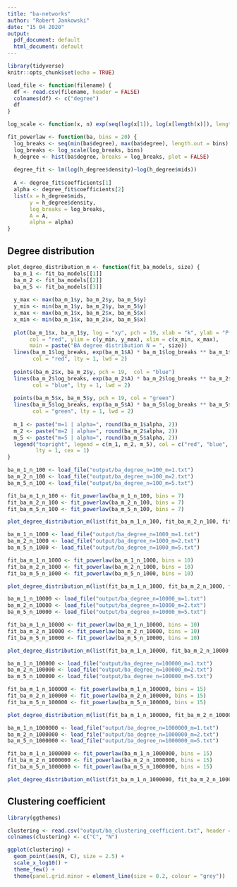```yaml
---
title: "ba-networks"
author: "Robert Jankowski"
date: "15 04 2020"
output:
  pdf_document: default
  html_document: default
---
```


```r
library(tidyverse)
knitr::opts_chunk$set(echo = TRUE)
```

```r
load_file <- function(filename) {
  df <- read.csv(filename, header = FALSE)
  colnames(df) <- c("degree")
  df
}

log_scale <- function(x, n) exp(seq(log(x[1]), log(x[length(x)]), length.out = n))

fit_powerlaw <- function(ba, bins = 20) {
  log_breaks <- seq(min(ba$degree), max(ba$degree), length.out = bins)
  log_breaks <- log_scale(log_breaks, bins)
  h_degree <- hist(ba$degree, breaks = log_breaks, plot = FALSE)
  
  degree_fit <- lm(log(h_degree$density)~log(h_degree$mids))
  
  A <- degree_fit$coefficients[1]
  alpha <- degree_fit$coefficients[2]
  list(x = h_degree$mids, 
       y = h_degree$density, 
       log_breaks = log_breaks, 
       A = A, 
       alpha = alpha)
}
```

## Degree distribution

```r
plot_degree_distribution_m <- function(fit_ba_models, size) {
  ba_m_1 <- fit_ba_models[[1]]
  ba_m_2 <- fit_ba_models[[2]]
  ba_m_5 <- fit_ba_models[[3]]
  
  y_max <- max(ba_m_1$y, ba_m_2$y, ba_m_5$y)
  y_min <- min(ba_m_1$y, ba_m_2$y, ba_m_5$y)
  x_max <- max(ba_m_1$x, ba_m_2$x, ba_m_5$x)
  x_min <- min(ba_m_1$x, ba_m_2$x, ba_m_5$x)
  
  plot(ba_m_1$x, ba_m_1$y, log = "xy", pch = 19, xlab = "k", ylab = "P(k)", 
       col = "red", ylim = c(y_min, y_max), xlim = c(x_min, x_max), 
       main = paste("BA degree distribution N = ", size))
  lines(ba_m_1$log_breaks, exp(ba_m_1$A) * ba_m_1$log_breaks ** ba_m_1$alpha, 
        col = "red", lty = 1, lwd = 2)
  
  points(ba_m_2$x, ba_m_2$y, pch = 19,  col = "blue")
  lines(ba_m_2$log_breaks, exp(ba_m_2$A) * ba_m_2$log_breaks ** ba_m_2$alpha, 
        col = "blue", lty = 1, lwd = 2)
  
  points(ba_m_5$x, ba_m_5$y, pch = 19, col = "green")
  lines(ba_m_5$log_breaks, exp(ba_m_5$A) * ba_m_5$log_breaks ** ba_m_5$alpha, 
        col = "green", lty = 1, lwd = 2)
  
  m_1 <- paste("m=1 | alpha=", round(ba_m_1$alpha, 2))
  m_2 <- paste("m=2 | alpha=", round(ba_m_2$alpha, 2))
  m_5 <- paste("m=5 | alpha=", round(ba_m_5$alpha, 2))
  legend("topright", legend = c(m_1, m_2, m_5), col = c("red", "blue", "green"), 
         lty = 1, cex = 1)
}
```

```r
ba_m_1_n_100 <- load_file("output/ba_degree_n=100_m=1.txt")
ba_m_2_n_100 <- load_file("output/ba_degree_n=100_m=2.txt")
ba_m_5_n_100 <- load_file("output/ba_degree_n=100_m=5.txt")

fit_ba_m_1_n_100 <- fit_powerlaw(ba_m_1_n_100, bins = 7)
fit_ba_m_2_n_100 <- fit_powerlaw(ba_m_2_n_100, bins = 7)
fit_ba_m_5_n_100 <- fit_powerlaw(ba_m_5_n_100, bins = 7)

plot_degree_distribution_m(list(fit_ba_m_1_n_100, fit_ba_m_2_n_100, fit_ba_m_5_n_100), 100)
```

```r
ba_m_1_n_1000 <- load_file("output/ba_degree_n=1000_m=1.txt")
ba_m_2_n_1000 <- load_file("output/ba_degree_n=1000_m=2.txt")
ba_m_5_n_1000 <- load_file("output/ba_degree_n=1000_m=5.txt")

fit_ba_m_1_n_1000 <- fit_powerlaw(ba_m_1_n_1000, bins = 10)
fit_ba_m_2_n_1000 <- fit_powerlaw(ba_m_2_n_1000, bins = 10)
fit_ba_m_5_n_1000 <- fit_powerlaw(ba_m_5_n_1000, bins = 10)

plot_degree_distribution_m(list(fit_ba_m_1_n_1000, fit_ba_m_2_n_1000, fit_ba_m_5_n_1000), 1000)
```

```r
ba_m_1_n_10000 <- load_file("output/ba_degree_n=10000_m=1.txt")
ba_m_2_n_10000 <- load_file("output/ba_degree_n=10000_m=2.txt")
ba_m_5_n_10000 <- load_file("output/ba_degree_n=10000_m=5.txt")

fit_ba_m_1_n_10000 <- fit_powerlaw(ba_m_1_n_10000, bins = 10)
fit_ba_m_2_n_10000 <- fit_powerlaw(ba_m_2_n_10000, bins = 10)
fit_ba_m_5_n_10000 <- fit_powerlaw(ba_m_5_n_10000, bins = 10)

plot_degree_distribution_m(list(fit_ba_m_1_n_10000, fit_ba_m_2_n_10000, fit_ba_m_5_n_10000), 10000)
```

```r
ba_m_1_n_100000 <- load_file("output/ba_degree_n=100000_m=1.txt")
ba_m_2_n_100000 <- load_file("output/ba_degree_n=100000_m=2.txt")
ba_m_5_n_100000 <- load_file("output/ba_degree_n=100000_m=5.txt")

fit_ba_m_1_n_100000 <- fit_powerlaw(ba_m_1_n_100000, bins = 15)
fit_ba_m_2_n_100000 <- fit_powerlaw(ba_m_2_n_100000, bins = 15)
fit_ba_m_5_n_100000 <- fit_powerlaw(ba_m_5_n_100000, bins = 15)

plot_degree_distribution_m(list(fit_ba_m_1_n_100000, fit_ba_m_2_n_100000, fit_ba_m_5_n_100000), 100000)
```

```r
ba_m_1_n_1000000 <- load_file("output/ba_degree_n=1000000_m=1.txt")
ba_m_2_n_1000000 <- load_file("output/ba_degree_n=1000000_m=2.txt")
ba_m_5_n_1000000 <- load_file("output/ba_degree_n=1000000_m=5.txt")

fit_ba_m_1_n_1000000 <- fit_powerlaw(ba_m_1_n_1000000, bins = 15)
fit_ba_m_2_n_1000000 <- fit_powerlaw(ba_m_2_n_1000000, bins = 15)
fit_ba_m_5_n_1000000 <- fit_powerlaw(ba_m_5_n_1000000, bins = 15)

plot_degree_distribution_m(list(fit_ba_m_1_n_1000000, fit_ba_m_2_n_1000000, fit_ba_m_5_n_1000000), 1000000)
```

## Clustering coefficient
```r
library(ggthemes)

clustering <- read.csv("output/ba_clustering_coefficient.txt", header = FALSE)
colnames(clustering) <- c("C", "N")

ggplot(clustering) + 
  geom_point(aes(N, C), size = 2.5) +
  scale_x_log10() +
  theme_few() +
  theme(panel.grid.minor = element_line(size = 0.2, colour = "grey"))
```

